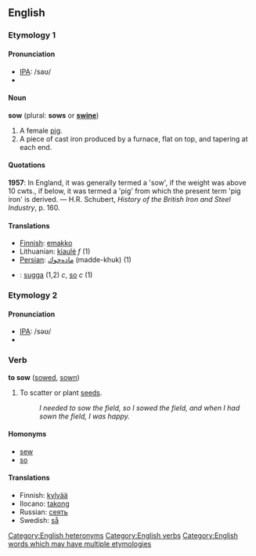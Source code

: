 ==English==

===Etymology 1===
<!-- Etymology could go here, if we had one -->

====Pronunciation====
*[[w:IPA|IPA]]: /saʊ/
*{{audio|en-us-sow-noun.ogg|Audio (US)}}

====Noun====
'''sow''' (plural: '''sows''' or '''[[swine]]''')
# A female [[pig]].
# A piece of cast iron produced by a furnace, flat on top, and tapering at each end.

====Quotations====
'''1957''': In England, it was generally termed a 'sow', if the weight was above 10 cwts., if below, it was termed a 'pig' from which the present term 'pig iron' is derived. &mdash; H.R. Schubert, ''History of the British Iron and Steel Industry'', p. 160.

====Translations====
*[[Finnish]]: [[emakko]]
*Lithuanian: [[kiaulė]] ''f'' (1)
*[[Persian]]: [[ماده‌خوك]]  (madde-khuk) (1)
*{{sv}}: [[sugga]] (1,2) ''c'', [[so]] ''c'' (1)

===Etymology 2===
<!-- Etymology could go here, if we had one -->

====Pronunciation====
*[[w:IPA|IPA]]: /səʊ/
*{{audio|en-us-sow-verb.ogg|Audio (US)}}

===Verb===
{{en-infl-reg-consonant|sow||}}

'''to sow''' ([[sowed]], [[sown]])
# To scatter or plant [[seed]]s.
#: ''I needed to sow the field, so I sowed the field, and when I had sown the field, I was happy.''

====Homonyms====
*[[sew]]
*[[so]]

====Translations====
*Finnish: [[kylvää]]
*Ilocano: [[takong]]
*Russian: [[сеять]]
*Swedish: [[så]]

[[Category:English heteronyms]]
[[Category:English verbs]]
[[Category:English words which may have multiple etymologies]]